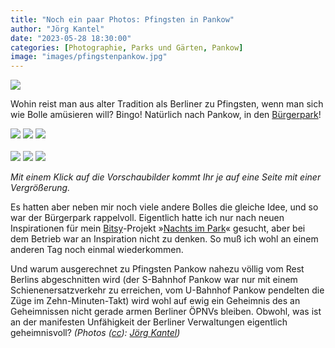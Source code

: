 ```yaml
---
title: "Noch ein paar Photos: Pfingsten in Pankow"
author: "Jörg Kantel"
date: "2023-05-28 18:30:00"
categories: [Photographie, Parks und Gärten, Pankow]
image: "images/pfingstenpankow.jpg"
---
```


[![](images/pfingstenpankow-b.jpg)](https://www.flickr.com/photos/schockwellenreiter/52931447822/)

Wohin reist man aus alter Tradition als Berliner zu Pfingsten, wenn man sich wie Bolle amüsieren will? Bingo! Natürlich nach Pankow, in den [Bürgerpark](https://de.wikipedia.org/wiki/B%C3%BCrgerpark_Pankow)!

[![](images/pfingstenpankow01.jpg)](https://www.flickr.com/photos/schockwellenreiter/52932191544/)&nbsp;[![](images/pfingstenpankow02.jpg)](https://www.flickr.com/photos/schockwellenreiter/52932485948/)&nbsp;[![](images/pfingstenpankow03.jpg)](https://www.flickr.com/photos/schockwellenreiter/52932195319/)<br /><br />
[![](images/pfingstenpankow04.jpg)](https://www.flickr.com/photos/schockwellenreiter/52932198814/)&nbsp;[![](images/pfingstenpankow05.jpg)](https://www.flickr.com/photos/schockwellenreiter/52932039066/)&nbsp;[![](images/pfingstenpankow06.jpg)](https://www.flickr.com/photos/schockwellenreiter/52932437150/)

*Mit einem Klick auf die Vorschaubilder kommt Ihr je auf eine Seite mit einer Vergrößerung.*

Es hatten aber neben mir noch viele andere Bolles die gleiche Idee, und so war der Bürgerpark rappelvoll. Eigentlich hatte ich nur nach neuen Inspirationen für mein [Bitsy](http://cognitiones.kantel-chaos-team.de/multimedia/spieleprogrammierung/bitsy.html)-Projekt »[Nachts im Park](https://kantel.itch.io/nachts-im-park)« gesucht, aber bei dem Betrieb war an Inspiration nicht zu denken. So muß ich wohl an einem anderen Tag noch einmal wiederkommen.

Und warum ausgerechnet zu Pfingsten Pankow nahezu völlig vom Rest Berlins abgeschnitten wird (der S-Bahnhof Pankow war nur mit einem Schienenersatzverkehr zu erreichen, vom U-Bahnhof Pankow pendelten die Züge im Zehn-Minuten-Takt) wird wohl auf ewig ein Geheimnis des an Geheimnissen nicht gerade armen Berliner ÖPNVs bleiben. Obwohl, was ist an der manifesten Unfähigkeit der Berliner Verwaltungen eigentlich geheimnisvoll? *(Photos ([cc](http://creativecommons.org/licenses/by-nc-nd/2.0/)): [Jörg Kantel](http://cognitiones.kantel-chaos-team.de/cv.html))*